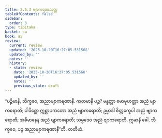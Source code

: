 ```yaml
---
title: 2.5.3 ဗျာကရဏသုတ္တ
tableOfContents: false
sidebar:
  order: 3
type: tipitaka
basket: su
book: a5
review:
  current: review
  updated: '2025-10-20T16:27:05.531568'
  updated_by: ''
  notes: ''
  history:
  - state: review
    date: '2025-10-20T16:27:05.531568'
    updated_by: ''
    notes: ''
    previous_state: draft
---
```



<DynamicBreadcrumb />


<ReviewStatus review={frontmatter.review} showDetails={true} />

<HypothesisAnnotation frontmatter={frontmatter} />

<Division number="93" book="a5" e="ch" v="16" p="104">

<Paragraph number="577" book="a5">
“ပဉ္စိမာနိ, ဘိက္ခဝေ, အညာဗျာကရဏာနိ. ကတမာနိ ပဉ္စ? မန္ဒတ္တာ မောမူဟတ္တာ အညံ ဗျာကရောတိ; ပါပိစ္ဆော ဣစ္ဆာပကတော အညံ ဗျာကရောတိ; ဥမ္မာဒါ စိတ္တက္ခေပါ အညံ ဗျာကရောတိ; အဓိမာနေန အညံ ဗျာကရောတိ; သမ္မဒေဝ အညံ ဗျာကရောတိ. ဣမာနိ ခေါ, ဘိက္ခဝေ, ပဉ္စ အညာဗျာကရဏာနီ”တိ.

</Paragraph>
</Division>

<Paragraph number="578" type="center" book="a5">
တတိယံ.
</Paragraph>